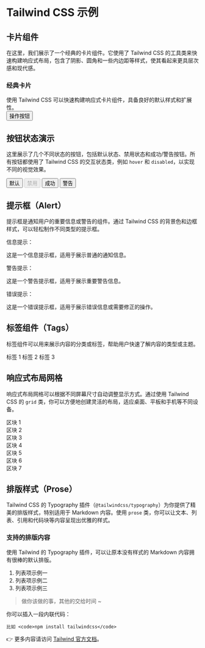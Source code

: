 # Tailwind CSS 示例

## 卡片组件

在这里，我们展示了一个经典的卡片组件。它使用了 Tailwind CSS 的工具类来快速构建响应式布局，包含了阴影、圆角和一些内边距等样式，使其看起来更具层次感和现代感。

<div className="my-5 max-w-md mx-auto bg-foreground dark:bg-neutral-600 rounded-xl shadow-md border p-6">
  <h3 className="text-lg font-semibold text-zinc-200 mb-2">经典卡片</h3>
  <div className="text-zinc-200 mb-4">
    使用 Tailwind CSS 可以快速构建响应式卡片组件，具备良好的默认样式和扩展性。
  </div>
  <button className="bg-blue-500 text-white px-4 py-2 rounded hover:bg-blue-600 transition">
    操作按钮
  </button>
</div>

## 按钮状态演示

这里展示了几个不同状态的按钮，包括默认状态、禁用状态和成功/警告按钮。所有按钮都使用了 Tailwind CSS 的交互状态类，例如 `hover` 和 `disabled`，以实现不同的视觉效果。

<div className="my-5 flex gap-4 flex-wrap">
  <button className="bg-blue-500 text-white px-4 py-2 rounded hover:bg-blue-600 transition">默认</button>
  <button className="bg-gray-300 text-gray-700 px-4 py-2 rounded cursor-not-allowed" disabled>禁用</button>
  <button className="bg-green-500 text-white px-4 py-2 rounded hover:bg-green-600 transition">成功</button>
  <button className="bg-red-500 text-white px-4 py-2 rounded hover:bg-red-600 transition">警告</button>
</div>

## 提示框（Alert）

提示框是通知用户的重要信息或警告的组件。通过 Tailwind CSS 的背景色和边框样式，可以轻松制作不同类型的提示框。

<div className="my-5 max-w-md mx-auto">
  <div className="bg-blue-100 border-l-4 border-blue-500 text-blue-700 p-4">
    <p className="font-bold">信息提示：</p>
    <p>这是一个信息提示框，适用于展示普通的通知信息。</p>
  </div>

  <div className="bg-yellow-100 border-l-4 border-yellow-500 text-yellow-700 p-4 mt-4">
    <p className="font-bold">警告提示：</p>
    <p>这是一个警告提示框，适用于展示重要警告信息。</p>
  </div>

  <div className="bg-red-100 border-l-4 border-red-500 text-red-700 p-4 mt-4">
    <p className="font-bold">错误提示：</p>
    <p>这是一个错误提示框，适用于展示错误信息或需要修正的操作。</p>
  </div>
</div>

## 标签组件（Tags）

标签组件可以用来展示内容的分类或标签，帮助用户快速了解内容的类型或主题。

<div className="my-5 mx-auto">
  <div className="space-x-2">
    <span className="inline-block bg-blue-100 text-blue-800 text-xs font-semibold px-2 py-1 rounded-full">标签 1</span>
    <span className="inline-block bg-green-100 text-green-800 text-xs font-semibold px-2 py-1 rounded-full">标签 2</span>
    <span className="inline-block bg-yellow-100 text-yellow-800 text-xs font-semibold px-2 py-1 rounded-full">标签 3</span>
  </div>
</div>

## 响应式布局网格

响应式布局网格可以根据不同屏幕尺寸自动调整显示方式。通过使用 Tailwind CSS 的 `grid` 类，你可以方便地创建灵活的布局，适应桌面、平板和手机等不同设备。

<div className="my-5 mx-auto grid grid-cols-1 sm:grid-cols-2 lg:grid-cols-3 gap-4">
  <div className="bg-accent p-4 rounded shadow text-center">区块 1</div>
  <div className="bg-accent p-4 rounded shadow text-center">区块 2</div>
  <div className="bg-accent p-4 rounded shadow text-center">区块 3</div>
  <div className="bg-accent p-4 rounded shadow text-center">区块 4</div>
  <div className="bg-accent p-4 rounded shadow text-center">区块 5</div>
  <div className="bg-accent p-4 rounded shadow text-center">区块 6</div>
  <div className="bg-accent p-4 rounded shadow text-center">区块 7</div>
</div>

## 排版样式（Prose）

Tailwind CSS 的 Typography 插件（`@tailwindcss/typography`）为你提供了精美的排版样式，特别适用于 Markdown 内容。使用 `prose` 类，你可以让文本、列表、引用和代码块等内容呈现出优雅的样式。

<div className="my-5 mx-auto prose dark:prose-invert max-w-3xl">
  <h3>支持的排版内容</h3>
  <div>
    使用 Tailwind 的 Typography 插件，可以让原本没有样式的 Markdown 内容拥有很棒的默认排版。
  </div>

  <ol>
    <li>列表项示例一</li>
    <li>列表项示例二</li>
    <li>列表项示例三</li>
  </ol>

  <blockquote>
    做你该做的事，其他的交给时间 ~
  </blockquote>

  <div>
    你可以插入一段内联代码：
    
    比如 <code>npm install tailwindcss</code>
  </div>

  <div>👉 更多内容请访问 <a href="https://tailwindcss.com/docs" target="_blank">Tailwind 官方文档</a>。</div>
</div>
